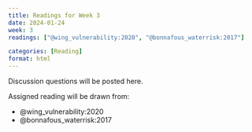 ```yaml
---
title: Readings for Week 3
date: 2024-01-24
week: 3
readings: ["@wing_vulnerability:2020", "@bonnafous_waterrisk:2017"]

categories: [Reading]
format: html
---
```


::: {.callout-tip}
Discussion questions will be posted here.
:::

Assigned reading will be drawn from:

- @wing_vulnerability:2020
- @bonnafous_waterrisk:2017